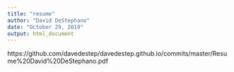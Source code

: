 ```yaml
---
title: "resume"
author: "David DeStephano"
date: "October 29, 2019"
output: html_document
---
```


https://github.com/davedestep/davedestep.github.io/commits/master/Resume%20David%20DeStephano.pdf